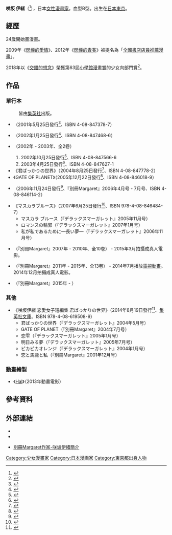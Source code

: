 {{Infobox 漫畫家
|姓名 = 咲坂 伊緒
|畫像 = 
|畫像尺寸 = 
|附註 = 
|本名 = 
|日語原文 = さきさか いお
|羅馬字 = Sakisaka Io
|出生日期 = 6月8日
|出生地點 =[[東京都|東京都]]
|逝世日期 = 
|逝世地點 = 
|國籍 = {{JPN}}
|職業 = 
|活躍時期 = 2004年－
|類型 = [[少女漫畫|少女漫畫]]
|代表作 = 《[[閃爍的愛情|閃爍的愛情]]》<br>《[[閃爍的青春|閃爍的青春]]》
|獎項 = 
|簽名 = Io Sakisaka sign.svg
|官方網站 = https://twitter.com/sakisaka10
}}
'''咲坂 伊緒'''（{{bd||6月8日|catIdx=Sakisaka Io}}<ref>{{cite web| language=| publisher=| title=別冊Margaret作家簡介| url=http://betsuma.shueisha.co.jp/comics/profile_sa.html#sakisaka| author=| date=| accessdate=| deadurl=yes| archiveurl=https://web.archive.org/web/20150820141514/http://betsuma.shueisha.co.jp/comics/profile_sa.html#sakisaka| archivedate=2015-08-20}}</ref>），日本[[女性|女性]][[漫畫家|漫畫家]]。血型B型。出生在[[日本|日本]][[東京|東京]]。

== 經歷 ==
24歲開始畫漫畫。

2009年《[[閃爍的愛情|閃爍的愛情]]》、2012年《[[閃爍的青春|閃爍的青春]]》被提名為「[[全國書店店員推薦漫畫|全國書店店員推薦漫畫]]」。

2018年以《[[交錯的想念|交錯的想念]]》榮獲第63屆[[小學館漫畫賞|小學館漫畫賞]]的少女向部門賞<ref>{{Cite web |url=http://comic-soon.shogakukan.co.jp/blog/news/63th-shogakukan-manga-award-announce/ |title=【速報】第63回小学館漫画賞、受賞作決定!! |accessdate=2018-12-25 |archive-date=2018-06-04 |archive-url=https://web.archive.org/web/20180604035042/http://comic-soon.shogakukan.co.jp/blog/news/63th-shogakukan-manga-award-announce/ |dead-url=yes }}</ref>。

==作品==
===單行本===
:皆由[[集英社|集英社]]出版。</div>
* {{nihongo|《CALL MY NAME》|CALL MY NAME}}（2001年5月25日發行<ref>{{Cite web |url=http://books.shueisha.co.jp/CGI/search/syousai_put.cgi?isbn_cd=4-08-847378-7&mode=1 |title=CALL MY NAME｜咲坂 伊緒｜マーガレットコミックス｜BOOKNAVI |publisher=集英社 |accessdate=2014-08-07 |archive-date=2019-12-06 |archive-url=https://web.archive.org/web/20191206183751/https://books.shueisha.co.jp/CGI/search/syousai_put.cgi?isbn_cd=4-08-847378-7&mode=1 |dead-url=no }}</ref>、ISBN 4-08-847378-7）
* {{nihongo|《拜拜，小乖。》|バイバイ、リトル}}（2002年1月25日發行<ref>{{Cite web |url=http://books.shueisha.co.jp/CGI/search/syousai_put.cgi?isbn_cd=4-08-847468-6&mode=1 |title=バイバイ、リトル｜咲坂 伊緒｜マーガレットコミックス｜BOOKNAVI |publisher=集英社 |accessdate=2014-08-07 |archive-date=2020-03-23 |archive-url=https://web.archive.org/web/20200323170405/http://books.shueisha.co.jp/CGI/search/syousai_put.cgi?isbn_cd=4-08-847468-6&mode=1 |dead-url=no }}</ref>、ISBN 4-08-847468-6）
* {{nihongo|《我的戀人》|私の恋人}} （2002年 - 2003年、全2卷）
*# 2002年10月25日發行<ref>{{Cite web |url=http://books.shueisha.co.jp/CGI/search/syousai_put.cgi?isbn_cd=4-08-847566-6&mode=1 |title=私の恋人/1｜咲坂 伊緒｜マーガレットコミックス｜BOOKNAVI |publisher=集英社 |accessdate=2014-08-07 |archive-date=2018-10-29 |archive-url=https://web.archive.org/web/20181029030815/http://books.shueisha.co.jp/items/contents.html?isbn=4-08-847566-6&mode=1 |dead-url=no }}</ref>、ISBN 4-08-847566-6
*# 2003年4月25日發行<ref>{{Cite web |url=http://books.shueisha.co.jp/CGI/search/syousai_put.cgi?isbn_cd=4-08-847627-1&mode=1 |title=私の恋人/2｜咲坂 伊緒｜マーガレットコミックス｜BOOKNAVI |publisher=集英社 |accessdate=2014-08-07 |archive-date=2018-10-29 |archive-url=https://web.archive.org/web/20181029032300/http://books.shueisha.co.jp/items/contents.html?isbn=4-08-847627-1&mode=1 |dead-url=no }}</ref>、ISBN 4-08-847627-1
* 《君ばっかりの世界》（2004年8月25日發行<ref>{{Cite web |url=http://books.shueisha.co.jp/CGI/search/syousai_put.cgi?isbn_cd=4-08-847778-2&mode=1 |title=君ばっかりの世界｜咲坂 伊緒｜マーガレットコミックス｜BOOKNAVI |publisher=集英社 |accessdate=2014-08-07 |archive-date=2020-03-23 |archive-url=https://web.archive.org/web/20200323170421/http://books.shueisha.co.jp/CGI/search/syousai_put.cgi?isbn_cd=4-08-847778-2&mode=1 |dead-url=no }}</ref>、ISBN 4-08-847778-2）
* 《GATE OF PLANET》（2005年12月22日發行<ref>{{Cite web |url=http://books.shueisha.co.jp/CGI/search/syousai_put.cgi?isbn_cd=4-08-846018-9&mode=1 |title=GATE OF PLANET｜咲坂 伊緒｜マーガレットコミックス｜BOOKNAVI |publisher=集英社 |accessdate=2014-08-07 |archive-date=2018-10-29 |archive-url=https://web.archive.org/web/20181029032258/http://books.shueisha.co.jp/items/contents.html?isbn=4-08-846018-9&mode=1 |dead-url=no }}</ref>、ISBN 4-08-846018-9） 
* {{nihongo|《戀心BLUE》|BLUE}}（2006年11月24日發行<ref>{{Cite web |url=http://books.shueisha.co.jp/CGI/search/syousai_put.cgi?isbn_cd=4-08-846114-2&mode=1 |title=BLUE｜咲坂 伊緒｜マーガレットコミックス｜BOOKNAVI |publisher=集英社 |accessdate=2014-08-07 |archive-date=2020-03-23 |archive-url=https://web.archive.org/web/20200323170432/http://books.shueisha.co.jp/CGI/search/syousai_put.cgi?isbn_cd=4-08-846114-2&mode=1 |dead-url=no }}</ref>、『別冊Margaret』2006年4月号 - 7月号、ISBN 4-08-846114-2）
* 《マスカラブルース》（2007年6月25日發行<ref>{{Cite web |url=http://books.shueisha.co.jp/CGI/search/syousai_put.cgi?isbn_cd=978-4-08-846184-7&mode=1 |title=マスカラブルース｜咲坂 伊緒｜マーガレットコミックス｜BOOKNAVI |publisher=集英社 |accessdate=2014-08-07 |archive-date=2020-03-23 |archive-url=https://web.archive.org/web/20200323170438/http://books.shueisha.co.jp/CGI/search/syousai_put.cgi?isbn_cd=978-4-08-846184-7&mode=1 |dead-url=no }}</ref>、ISBN 978-4-08-846484-7） 
** マスカラ ブルース（『デラックスマーガレット』2005年11月号）
** ロマンスの輪郭（『デラックスマーガレット』2007年1月号）
** 私が私であるために―長い夢―（『デラックスマーガレット』2006年11月号）
* {{nihongo|《[[閃爍的愛情|閃爍的愛情]]》|ストロボ・エッジ}}（『別冊Margaret』2007年 - 2010年、全10卷） - 2015年3月拍攝成真人電影。
* {{nihongo|《[[閃爍的青春|閃爍的青春]]》|アオハライド}}（『別冊Margaret』2011年 - 2015年、全13卷） - 2014年7月播放[[電視動畫|電視動畫]]。2014年12月拍攝成真人電影。
* {{nihongo|《[[交錯的想念|交錯的想念]]》|思い、思われ、ふり、ふられ}}（『別冊Margaret』2015年 - ）

===其他===
* 《咲坂伊緒 恋愛女子短編集 君ばっかりの世界》（2014年8月19日發行<ref>{{Cite web |url=http://books.shueisha.co.jp/CGI/search/syousai_put.cgi?isbn_cd=978-4-08-619508-9&mode=1 |title=咲坂伊緒　恋愛女子短編集｜咲坂　伊緒｜集英社文庫(コミック版) ｜BOOKNAVI |publisher=集英社 |accessdate=2014-08-20 |archive-date=2019-12-06 |archive-url=https://web.archive.org/web/20191206142800/https://books.shueisha.co.jp/CGI/search/syousai_put.cgi?isbn_cd=978-4-08-619508-9&mode=1 |dead-url=no }}</ref>、[[集英社文庫|集英社文庫]]、ISBN 978-4-08-619508-9）
** 君ばっかりの世界（『デラックスマーガレット』2004年5月号）
** GATE OF PLANET（『別冊Margaret』2004年7月号）
** 恋雫（『デラックスマーガレット』2005年1月号）
** 明日みる夢（『デラックスマーガレット』2005年7月号）
** ピカピカオレンジ（『デラックスマーガレット』2004年1月号）
** 恋と馬鹿と私（『別冊Margaret』2001年12月号）

===動畫繪製===
* 《[[Hal|Hal]]》（2013年動畫電影）

==參考資料==
{{Reflist|2}}

==外部連結==
* {{Twitter|sakisaka10}}
* {{Instagram|sakisaka10}}
* {{ja}}[https://web.archive.org/web/20150820141514/http://betsuma.shueisha.co.jp/comics/profile_sa.html#sakisaka  別冊Margaret作家-咲坂伊緒簡介]

{{DEFAULTSORT:Sakisaka Io}}
[[Category:少女漫畫家|Category:少女漫畫家]]
[[Category:日本漫画家|Category:日本漫画家]]
[[Category:東京都出身人物|Category:東京都出身人物]]